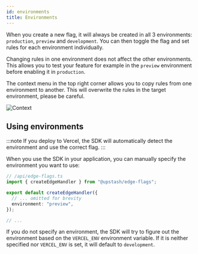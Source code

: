 ```yaml
---
id: environments
title: Environments
---
```


When you create a new flag, it will always be created in all 3 environments:
`production`, `preview` and `development`. You can then toggle the flag and set
rules for each environment individually.

Changing rules in one environment does not affect the other environments. This
allows you to test your feature for example in the `preview` environment before
enabling it in `production`.

The context menu in the top right corner allows you to copy rules from one
environment to another. This will overwrite the rules in the target environment,
please be careful.

![Context](/img/edge-flags/context.png)

## Using environments

:::note 
If you deploy to Vercel, the SDK will automatically detect the
environment and use the correct flag. 
:::

When you use the SDK in your application, you can manually specify the
environment you want to use:

```ts
// /api/edge-flags.ts
import { createEdgeHandler } from "@upstash/edge-flags";

export default createEdgeHandler({
  // ... omitted for brevity
  environment: "preview",
});

// ...
```

If you do not specify an environment, the SDK will try to figure out the
environment based on the `VERCEL_ENV` environment variable. If it is neither
specified nor `VERCEL_ENV` is set, it will default to `development`.
